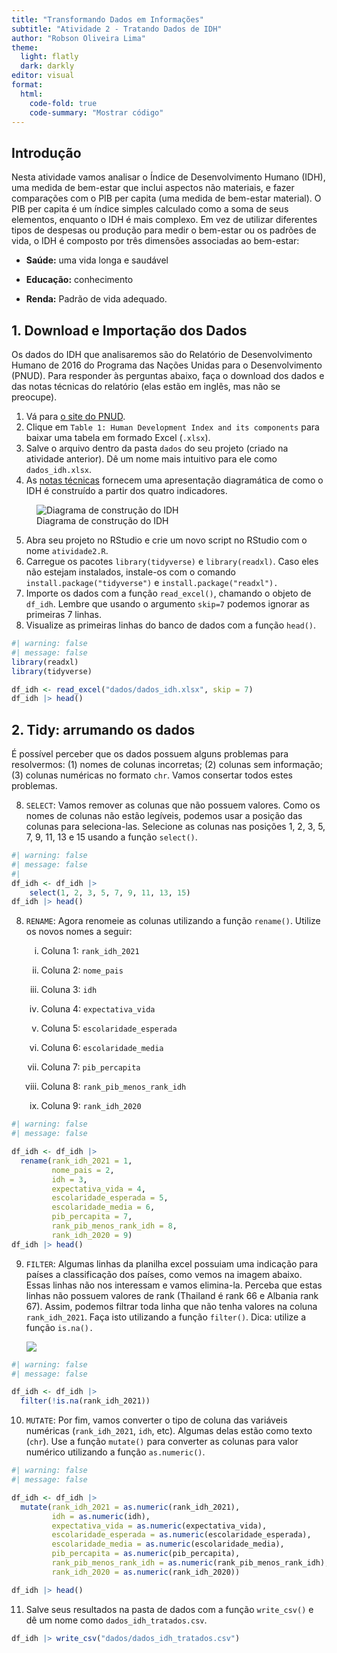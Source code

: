 ```yaml
---
title: "Transformando Dados em Informações"
subtitle: "Atividade 2 - Tratando Dados de IDH"
author: "Robson Oliveira Lima"
theme:
  light: flatly
  dark: darkly
editor: visual
format:
  html:
    code-fold: true
    code-summary: "Mostrar código"
---
```


## Introdução

Nesta atividade vamos analisar o Índice de Desenvolvimento Humano (IDH), uma medida de bem-estar que inclui aspectos não materiais, e fazer comparações com o PIB per capita (uma medida de bem-estar material). O PIB per capita é um índice simples calculado como a soma de seus elementos, enquanto o IDH é mais complexo. Em vez de utilizar diferentes tipos de despesas ou produção para medir o bem-estar ou os padrões de vida, o IDH é composto por três dimensões associadas ao bem-estar:

-   **Saúde:** uma vida longa e saudável

-   **Educação:** conhecimento

-   **Renda:** Padrão de vida adequado.

## 1. Download e Importação dos Dados

Os dados do IDH que analisaremos são do Relatório de Desenvolvimento Humano de 2016 do Programa das Nações Unidas para o Desenvolvimento (PNUD). Para responder às perguntas abaixo, faça o download dos dados e das notas técnicas do relatório (elas estão em inglês, mas não se preocupe).

1.  Vá para [o site do PNUD](https://hdr.undp.org/data-center/documentation-and-downloads).
2.  Clique em `Table 1: Human Development Index and its components` para baixar uma tabela em formado Excel (`.xlsx`).
3.  Salve o arquivo dentro da pasta `dados` do seu projeto (criado na atividade anterior). Dê um nome mais intuitivo para ele como `dados_idh.xlsx`.
4.  As [notas técnicas](https://hdr.undp.org/sites/default/files/data/2020/hdr2016_technical_notes.pdf) fornecem uma apresentação diagramática de como o IDH é construído a partir dos quatro indicadores.

![Diagrama de construção do IDH](img/idh.png)

5.  Abra seu projeto no RStudio e crie um novo script no RStudio com o nome `atividade2.R`.
6.  Carregue os pacotes `library(tidyverse)` e `library(readxl)`. Caso eles não estejam instalados, instale-os com o comando `install.package("tidyverse")` e `install.package("readxl").`
7.  Importe os dados com a função `read_excel()`, chamando o objeto de `df_idh`. Lembre que usando o argumento `skip=7` podemos ignorar as primeiras 7 linhas.
8.  Visualize as primeiras linhas do banco de dados com a função `head()`.

```r
#| warning: false
#| message: false
library(readxl)
library(tidyverse)

df_idh <- read_excel("dados/dados_idh.xlsx", skip = 7)
df_idh |> head()
```

## 2. Tidy: arrumando os dados

É possível perceber que os dados possuem alguns problemas para resolvermos: (1) nomes de colunas incorretas; (2) colunas sem informação; (3) colunas numéricas no formato `chr`. Vamos consertar todos estes problemas.

8.  `SELECT`: Vamos remover as colunas que não possuem valores. Como os nomes de colunas não estão legíveis, podemos usar a posição das colunas para seleciona-las. Selecione as colunas nas posições 1, 2, 3, 5, 7, 9, 11, 13 e 15 usando a função `select()`.

```r
#| warning: false
#| message: false
#| 
df_idh <- df_idh |> 
    select(1, 2, 3, 5, 7, 9, 11, 13, 15)
df_idh |> head()

```

8.  `RENAME`: Agora renomeie as colunas utilizando a função `rename()`. Utilize os novos nomes a seguir:
    i.  Coluna 1: `rank_idh_2021`

    ii. Coluna 2: `nome_pais`

    iii. Coluna 3: `idh`

    iv. Coluna 4: `expectativa_vida`

    v.  Coluna 5: `escolaridade_esperada`

    vi. Coluna 6: `escolaridade_media`

    vii. Coluna 7: `pib_percapita`

    viii. Coluna 8: `rank_pib_menos_rank_idh`

    ix. Coluna 9: `rank_idh_2020`

```r
#| warning: false
#| message: false

df_idh <- df_idh |> 
  rename(rank_idh_2021 = 1,
         nome_pais = 2,
         idh = 3,
         expectativa_vida = 4,
         escolaridade_esperada = 5,
         escolaridade_media = 6,
         pib_percapita = 7,
         rank_pib_menos_rank_idh = 8,
         rank_idh_2020 = 9)
df_idh |> head()
```

9.  `FILTER`: Algumas linhas da planilha excel possuiam uma indicação para países a classificação dos países, como vemos na imagem abaixo. Essas linhas não nos interessam e vamos elimina-la. Perceba que estas linhas não possuem valores de rank (Thailand é rank 66 e Albania rank 67). Assim, podemos filtrar toda linha que não tenha valores na coluna `rank_idh_2021`. Faça isto utilizando a função `filter()`. Dica: utilize a função `is.na().`

    ![](img/linha_idh.png)

```r
#| warning: false
#| message: false

df_idh <- df_idh |> 
  filter(!is.na(rank_idh_2021))
```

10. `MUTATE`: Por fim, vamos converter o tipo de coluna das variáveis numéricas (`rank_idh_2021`, `idh`, etc). Algumas delas estão como texto (`chr`). Use a função `mutate()` para converter as colunas para valor numérico utilizando a função `as.numeric()`.

```r
#| warning: false
#| message: false

df_idh <- df_idh |> 
  mutate(rank_idh_2021 = as.numeric(rank_idh_2021),
         idh = as.numeric(idh),
         expectativa_vida = as.numeric(expectativa_vida),
         escolaridade_esperada = as.numeric(escolaridade_esperada),
         escolaridade_media = as.numeric(escolaridade_media),
         pib_percapita = as.numeric(pib_percapita),
         rank_pib_menos_rank_idh = as.numeric(rank_pib_menos_rank_idh),
         rank_idh_2020 = as.numeric(rank_idh_2020))

df_idh |> head()
```

11. Salve seus resultados na pasta de dados com a função `write_csv()` e dê um nome como `dados_idh_tratados.csv`.

```r
df_idh |> write_csv("dados/dados_idh_tratados.csv")
```
